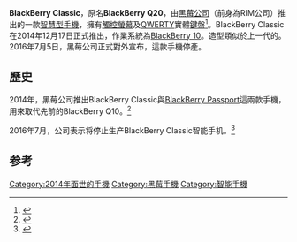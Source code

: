 {{Infobox Mobile phone
| name          = BlackBerry Classic
| logo          = 
| logosize      = 
| logoalt       = 
| image         = File:Blackberry Q20 smartphone.jpg
| imagesize     = 
| image_caption = 从左至右依次是: BlackBerry 8820, BlackBerry Bold 9900, and BlackBerry Classic
| manufacturer  = [[黑莓公司|黑莓公司]]
| slogan        = "Your Power. Upgraded."
| available     = {{Start date|2014|2|4}}
| carriers      = 
| display       = 3.5-inch IPS AMLCD at 294 [[像素密度|ppi]], 720 x 720[[像素|px]]
| os            = [[BlackBerry_10|BlackBerry OS 10.3.3]]
| battery       = 2515 mAH 不可拆卸电池
| input         = 
| cpu           = [[高通骁龙|高通骁龙]] S4 Plus 1.5 GHz [[Multi-core_processor|dual-core]]  [[Krait_(CPU)|Krait]]
| gpu           = Adreno 225
| memory        = 2 GB RAM
| storage       = 16 GB ROM
| memory_card   = 
| networks      = 
| type          = [[智能手机|智能手机]]
| form          = 
| size          = {{convert|131|mm|in|abbr=on}} H<br />{{convert|72.4|mm|in|abbr=on}} W<br />{{convert|10.2|mm|in|abbr=on}} D
| weight        = {{convert|178|g|oz|2|abbr=on}}
| related       = BlackBerry Bold
| rear_camera   = 
| front_camera  = 2 MP, [[720p|720p]] 视频录制
| connectivity  = [[IEEE_802.11n-2009|IEEE 802.11n-2009]], [[Bluetooth|Bluetooth]] 4.0, [[Near_field_communication|NFC]], [[HDMI|Micro HDMI]], [[USB|Micro-USB]]
| sar = Head: 0.70 W/kg 1 g<br />Body: 0.62 W/kg 1 g<br />Hotspot: 1.23 W/kg 1 g
| website       = http://www.blackberry.com/classic
| units sold    = 
| country       = [[中华人民共和国|中华人民共和国]]
}}
'''BlackBerry Classic'''，原名'''BlackBerry Q20'''，由[[黑莓公司|黑莓公司]]（前身為RIM公司）推出的一款[[智慧型手機|智慧型手機]]，擁有[[觸控螢幕|觸控螢幕]]及[[QWERTY|QWERTY]]實體[[鍵盤|鍵盤]]<ref>{{Cite news |url=https://tech.huanqiu.com/article/9CaKrnJFKI2 |title=程守宗：全键盘新机黑莓经典将于12月发布 |accessdate=2021-12-29 |archive-date=2021-12-29 |archive-url=https://web.archive.org/web/20211229060030/https://tech.huanqiu.com/article/9CaKrnJFKI2 }}</ref>。BlackBerry Classic在2014年12月17日正式推出，作業系統為[[BlackBerry_10|BlackBerry 10]]。造型類似於上一代的{{link-en|BlackBerry Q10|BlackBerry Q10}}。2016年7月5日，黑莓公司正式對外宣布，這款手機停產。

==歷史==
2014年，黑莓公司推出BlackBerry Classic與[[BlackBerry_Passport|BlackBerry Passport]]這兩款手機，用來取代先前的BlackBerry Q10。<ref>{{Cite news |url=http://tc.people.com.cn/n/2014/1219/c183008-26238586.html |title=黑莓拟凭借“经典智能手机”重新赢得客户--人民网通信频道--人民网 |accessdate=2021-12-29 |archive-date=2015-03-16 |archive-url=https://web.archive.org/web/20150316183704/http://tc.people.com.cn/n/2014/1219/c183008-26238586.html }}</ref>

2016年7月，公司表示将停止生产BlackBerry Classic智能手机。<ref>{{Cite news |url=http://tech.china.com.cn/it/20160706/235410.shtml |title=黑莓停产BlackBerry Classic 实体键盘失宠_科技_中国网 |accessdate=2021-12-29 |archive-date=2021-12-29 |archive-url=https://web.archive.org/web/20211229055854/http://tech.china.com.cn/it/20160706/235410.shtml }}</ref>

==参考==
{{reflist}}
{{BlackBerry}}

[[Category:2014年面世的手機|Category:2014年面世的手機]]
[[Category:黑莓手機|Category:黑莓手機]]
[[Category:智能手機|Category:智能手機]]